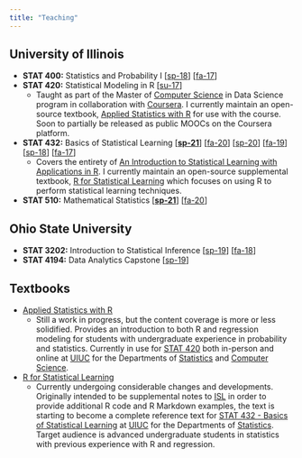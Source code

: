 ```yaml
---
title: "Teaching"
---
```


## University of Illinois 

- **STAT 400:** Statistics and Probability I [[sp-18](https://daviddalpiaz.github.io/stat400sp18/)] [[fa-17](https://daviddalpiaz.github.io/stat400fa17/)]
- **STAT 420:** Statistical Modeling in R [[su-17](https://www.coursera.org/learn/stat-420/)]
    - Taught as part of the Master of [Computer Science](https://cs.illinois.edu/) in Data Science program in collaboration with [Coursera](https://www.coursera.org/degrees/masters-in-computer-data-science). I currently maintain an open-source textbook, [Applied Statistics with R](https://daviddalpiaz.github.io/appliedstats/) for use with the course. Soon to partially be released as public MOOCs on the Coursera platform.
- **STAT 432:** Basics of Statistical Learning [[**sp-21**](http://stat432.org/)] [[fa-20](http://fall-2020.stat432.org/)] [[sp-20](http://spring-2020.stat432.org/)] [[fa-19](http://fall-2019.stat432.org/)] [[sp-18](https://daviddalpiaz.github.io/stat432sp18/)] [[fa-17](https://daviddalpiaz.github.io/stat430fa17/)]
    - Covers the entirety of [An Introduction to Statistical Learning with Applications in R](http://www-bcf.usc.edu/~gareth/ISL/). I currently maintain an open-source supplemental textbook, [R for Statistical Learning](https://daviddalpiaz.github.io/r4sl/) which focuses on using R to perform statistical learning techniques.
- **STAT 510:** Mathematical Statistics [[**sp-21**](http://stat510.org/)] [[fa-20](http://math-stat.org/)]

## Ohio State University

- **STAT 3202:** Introduction to Statistical Inference [[sp-19](https://daviddalpiaz.github.io/stat3202-sp19//)] [[fa-18](https://daviddalpiaz.github.io/stat3202-au18/)]
- **STAT 4194:** Data Analytics Capstone [[sp-19](https://daviddalpiaz.github.io/stat4194-sp19/)]

## Textbooks

- [Applied Statistics with R](https://daviddalpiaz.github.io/appliedstats/)
    - Still a work in progress, but the content coverage is more or less solidified. Provides an introduction to both R and regression modeling for students with undergraduate experience in probability and statistics. Currently in use for [STAT 420](https://courses.illinois.edu/schedule/2018/spring/STAT/420) both in-person and online at [UIUC](http://illinois.edu/) for the Departments of [Statistics](http://www.stat.illinois.edu/) and [Computer Science](https://cs.illinois.edu/).
- [R for Statistical Learning](https://daviddalpiaz.github.io/r4sl/)
    - Currently undergoing considerable changes and developments. Originally intended to be supplemental notes to [ISL](http://www-bcf.usc.edu/~gareth/ISL/) in order to provide additional R code and R Markdown examples, the text is starting to become a complete reference text for [STAT 432 - Basics of Statistical Learning](http://stat432.org) at [UIUC](http://illinois.edu/) for the Departments of [Statistics](http://www.stat.illinois.edu/). Target audience is advanced undergraduate students in statistics with previous experience with R and regression. 
